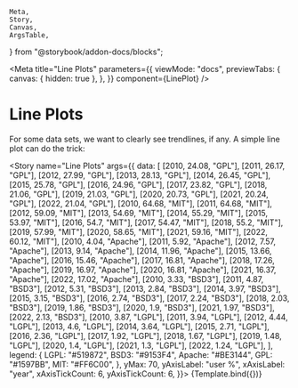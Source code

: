 	Meta,
	Story,
	Canvas,
	ArgsTable,
} from "@storybook/addon-docs/blocks";

<Meta
	title="Line Plots"
	parameters={{
		viewMode: "docs",
		previewTabs: {
			canvas: { hidden: true },
		},
	}}
	component={LinePlot}
/>


# Line Plots

For some data sets, we want to clearly see trendlines, if any. A
simple line plot can do the trick:


<Story
	name="Line Plots"
	args={{
		data: [
			[2010, 24.08, "GPL"],
			[2011, 26.17, "GPL"],
			[2012, 27.99, "GPL"],
			[2013, 28.13, "GPL"],
			[2014, 26.45, "GPL"],
			[2015, 25.78, "GPL"],
			[2016, 24.96, "GPL"],
			[2017, 23.82, "GPL"],
			[2018, 21.06, "GPL"],
			[2019, 21.03, "GPL"],
			[2020, 20.73, "GPL"],
			[2021, 20.24, "GPL"],
			[2022, 21.04, "GPL"],
			[2010, 64.68, "MIT"],
			[2011, 64.68, "MIT"],
			[2012, 59.09, "MIT"],
			[2013, 54.69, "MIT"],
			[2014, 55.29, "MIT"],
			[2015, 53.97, "MIT"],
			[2016, 54.7, "MIT"],
			[2017, 54.47, "MIT"],
			[2018, 55.2, "MIT"],
			[2019, 57.99, "MIT"],
			[2020, 58.65, "MIT"],
			[2021, 59.16, "MIT"],
			[2022, 60.12, "MIT"],
			[2010, 4.04, "Apache"],
			[2011, 5.92, "Apache"],
			[2012, 7.57, "Apache"],
			[2013, 9.14, "Apache"],
			[2014, 11.96, "Apache"],
			[2015, 13.66, "Apache"],
			[2016, 15.46, "Apache"],
			[2017, 16.81, "Apache"],
			[2018, 17.26, "Apache"],
			[2019, 16.97, "Apache"],
			[2020, 16.81, "Apache"],
			[2021, 16.37, "Apache"],
			[2022, 17.02, "Apache"],
			[2010, 3.33, "BSD3"],
			[2011, 4.87, "BSD3"],
			[2012, 5.31, "BSD3"],
			[2013, 2.84, "BSD3"],
			[2014, 3.97, "BSD3"],
			[2015, 3.15, "BSD3"],
			[2016, 2.74, "BSD3"],
			[2017, 2.24, "BSD3"],
			[2018, 2.03, "BSD3"],
			[2019, 1.86, "BSD3"],
			[2020, 1.9, "BSD3"],
			[2021, 1.97, "BSD3"],
			[2022, 2.13, "BSD3"],
			[2010, 3.87, "LGPL"],
			[2011, 3.94, "LGPL"],
			[2012, 4.44, "LGPL"],
			[2013, 4.6, "LGPL"],
			[2014, 3.64, "LGPL"],
			[2015, 2.71, "LGPL"],
			[2016, 2.36, "LGPL"],
			[2017, 1.92, "LGPL"],
			[2018, 1.67, "LGPL"],
			[2019, 1.48, "LGPL"],
			[2020, 1.4, "LGPL"],
			[2021, 1.3, "LGPL"],
			[2022, 1.24, "LGPL"],
		],
		legend: {
			LGPL: "#519872",
			BSD3: "#9153F4",
			Apache: "#BE3144",
			GPL: "#1597BB",
			MIT: "#FF6C00",
		},
		yMax: 70,
		yAxisLabel: "user %",
		xAxisLabel: "year",
		xAxisTickCount: 6,
		yAxisTickCount: 6,
	}}>
	{Template.bind({})}
</Story>

<ArgsTable story="Line Plots" />
